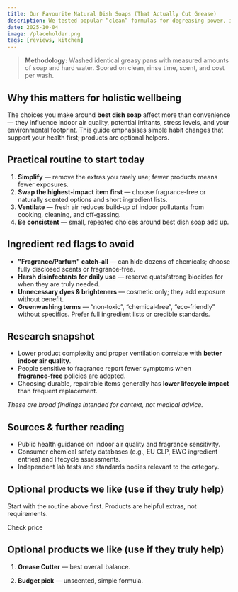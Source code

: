 ```yaml
---
title: Our Favourite Natural Dish Soaps (That Actually Cut Grease)
description: We tested popular “clean” formulas for degreasing power, ingredients, and value.
date: 2025-10-04
image: /placeholder.png
tags: [reviews, kitchen]
---
```

> **Methodology:** Washed identical greasy pans with measured amounts of soap and hard water. Scored on clean, rinse time, scent, and cost per wash.

## Why this matters for holistic wellbeing

The choices you make around **best dish soap** affect more than convenience — they influence indoor air quality, potential irritants, stress levels, and your environmental footprint. This guide emphasises simple habit changes that support your health first; products are optional helpers.

## Practical routine to start today

1. **Simplify** — remove the extras you rarely use; fewer products means fewer exposures.
2. **Swap the highest‑impact item first** — choose fragrance‑free or naturally scented options and short ingredient lists.
3. **Ventilate** — fresh air reduces build‑up of indoor pollutants from cooking, cleaning, and off‑gassing.
4. **Be consistent** — small, repeated choices around best dish soap add up.

## Ingredient red flags to avoid

- **"Fragrance/Parfum" catch‑all** — can hide dozens of chemicals; choose fully disclosed scents or fragrance‑free.
- **Harsh disinfectants for daily use** — reserve quats/strong biocides for when they are truly needed.
- **Unnecessary dyes & brighteners** — cosmetic only; they add exposure without benefit.
- **Greenwashing terms** — “non‑toxic”, “chemical‑free”, “eco‑friendly” without specifics. Prefer full ingredient lists or credible standards.

## Research snapshot

- Lower product complexity and proper ventilation correlate with **better indoor air quality**.
- People sensitive to fragrance report fewer symptoms when **fragrance‑free** policies are adopted.
- Choosing durable, repairable items generally has **lower lifecycle impact** than frequent replacement.

_These are broad findings intended for context, not medical advice._

## Sources & further reading

- Public health guidance on indoor air quality and fragrance sensitivity.
- Consumer chemical safety databases (e.g., EU CLP, EWG ingredient entries) and lifecycle assessments.
- Independent lab tests and standards bodies relevant to the category.

## Optional products we like (use if they truly help)

Start with the routine above first. Products are helpful extras, not requirements.

<AmazonLink asin="B07PGL2N7J">Check price</AmazonLink>

## Optional products we like (use if they truly help)

1. **Grease Cutter** — best overall balance.  

2. **Budget pick** — unscented, simple formula.
